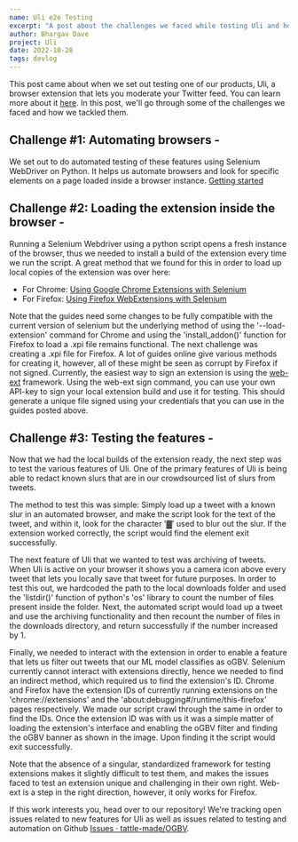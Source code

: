 ```yaml
---
name: Uli e2e Testing
excerpt: "A post about the challenges we faced while testing Uli and how we tackled them"
author: Bhargav Dave
project: Uli
date: 2022-10-28
tags: devlog
---
```


This post came about when we set out testing one of our products, Uli, a browser extension that lets you moderate your Twitter feed.
You can learn more about it [here](https://twitter.com/tattlemade/status/1570401058073219073?t=SlMhPup1_jEYPAtLykr-GQ&s=19).
In this post, we'll go through some of the challenges we faced and how we tackled them.

## Challenge #1: Automating browsers -

We set out to do automated testing of these features using Selenium WebDriver on Python. It helps us automate browsers and look for
specific elements on a page loaded inside a browser instance. [Getting started](https://www.selenium.dev/documentation/webdriver/getting_started/)

## Challenge #2: Loading the extension inside the browser -

Running a Selenium Webdriver using a python script opens a fresh instance of the browser, thus we needed to install a build of the extension
every time we run the script. A great method that we found for this in order to load up local copies of the extension was over here:

- For Chrome: [Using Google Chrome Extensions with Selenium](https://intoli.com/blog/chrome-extensions-with-selenium/)
- For Firefox: [Using Firefox WebExtensions with Selenium](https://intoli.com/blog/firefox-extensions-with-selenium/)

Note that the guides need some changes to be fully compatible with the current version of selenium but the underlying method of using the
'--load-extension' command for Chrome and using the 'install_addon()' function for Firefox to load a .xpi file remains functional. The next challenge
was creating a .xpi file for Firefox. A lot of guides online give various methods for creating it, however, all of these might be seen as corrupt by
Firefox if not signed. Currently, the easiest way to sign an extension is using the [web-ext](https://extensionworkshop.com/documentation/develop/web-ext-command-reference/#web-ext-sign) framework.
Using the web-ext sign command, you can use your own API-key to sign your local extension build and use it for testing. This should generate a
unique file signed using your credentials that you can use in the guides posted above.

## Challenge #3: Testing the features -

Now that we had the local builds of the extension ready, the next step was to test the various features of Uli. One of the primary features of Uli
is being able to redact known slurs that are in our crowdsourced list of slurs from tweets.

The method to test this was simple: Simply load up a tweet with a known slur in an automated browser, and make the script look for the text of the
tweet, and within it, look for the character '▓' used to blur out the slur. If the extension worked correctly, the script would find the element
exit successfully.

The next feature of Uli that we wanted to test was archiving of tweets. When Uli is active on your browser it shows you a camera icon above every
tweet that lets you locally save that tweet for future purposes. In order to test this out, we hardcoded the path to the local downloads folder
and used the 'listdir()' function of python's 'os' library to count the number of files present inside the folder. Next, the automated script would
load up a tweet and use the archiving functionality and then recount the number of files in the downloads directory, and return successfully if the
number increased by 1.

Finally, we needed to interact with the extension in order to enable a feature that lets us filter out tweets that our ML model classifies as oGBV.
Selenium currently cannot interact with extensions directly, hence we needed to find an indirect method, which required us to find the extension's ID.
Chrome and Firefox have the extension IDs of currently running extensions on the 'chrome://extensions' and the 'about:debugging#/runtime/this-firefox'
pages respectively. We made our script crawl through the same in order to find the IDs. Once the extension ID was with us it was a simple matter of
loading the extension's interface and enabling the oGBV filter and finding the oGBV banner as shown in the image. Upon finding it the script would
exit successfully.

Note that the absence of a singular, standardized framework for testing extensions makes it slightly difficult to test them, and makes the issues
faced to test an extension unique and challenging in their own right. Web-ext is a step in the right direction, however, it only works for Firefox.

If this work interests you, head over to our repository! We're tracking open issues related to new features for Uli as well as issues related
to testing and automation on Github [Issues · tattle-made/OGBV](https://github.com/tattle-made/OGBV/issues).
